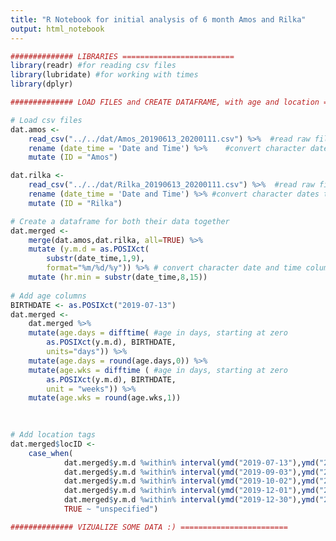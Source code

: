 ```yaml
---
title: "R Notebook for initial analysis of 6 month Amos and Rilka"
output: html_notebook
---
```

 
```r
############## LIBRARIES =========================
library(readr) #for reading csv files
library(lubridate) #for working with times
library(dplyr)

```
 
 
```r
############## LOAD FILES and CREATE DATAFRAME, with age and location ========================

# Load csv files
dat.amos <-
    read_csv("../../dat/Amos_20190613_20200111.csv") %>%  #read raw file
    rename (date_time = 'Date and Time') %>%    #convert character dates to usable date object
    mutate (ID = "Amos")

dat.rilka <-
    read_csv("../../dat/Rilka_20190613_20200111.csv") %>%  #read raw file
    rename (date_time = 'Date and Time') %>% #convert character dates to usable date object  
    mutate (ID = "Rilka")

# Create a dataframe for both their data together
dat.merged <-
    merge(dat.amos,dat.rilka, all=TRUE) %>%
    mutate (y.m.d = as.POSIXct(
        substr(date_time,1,9), 
        format="%m/%d/%y")) %>% # convert character date and time columns
    mutate (hr.min = substr(date_time,8,15)) 
 
# Add age columns 
BIRTHDATE <- as.POSIXct("2019-07-13")
dat.merged <-
    dat.merged %>%
    mutate(age.days = difftime( #age in days, starting at zero 
        as.POSIXct(y.m.d), BIRTHDATE, 
        units="days")) %>%
    mutate(age.days = round(age.days,0)) %>%  
    mutate(age.wks = difftime ( #age in days, starting at zero
        as.POSIXct(y.m.d), BIRTHDATE,
        unit = "weeks")) %>%
    mutate(age.wks = round(age.wks,1)) 
    
 

# Add location tags
dat.merged$locID <-
    case_when(
            dat.merged$y.m.d %within% interval(ymd("2019-07-13"),ymd("2019-09-02")) ~ "Toronto",
            dat.merged$y.m.d %within% interval(ymd("2019-09-03"),ymd("2019-10-01")) ~ "Caribou River",
            dat.merged$y.m.d %within% interval(ymd("2019-10-02"),ymd("2019-11-30")) ~ "Paris",
            dat.merged$y.m.d %within% interval(ymd("2019-12-01"),ymd("2019-12-29")) ~ "Villemus",
            dat.merged$y.m.d %within% interval(ymd("2019-12-30"),ymd("2020-01-20")) ~ "Nice",
            TRUE ~ "unspecified") 


```
 
```r
############## VIZUALIZE SOME DATA :) ========================



```
 
 